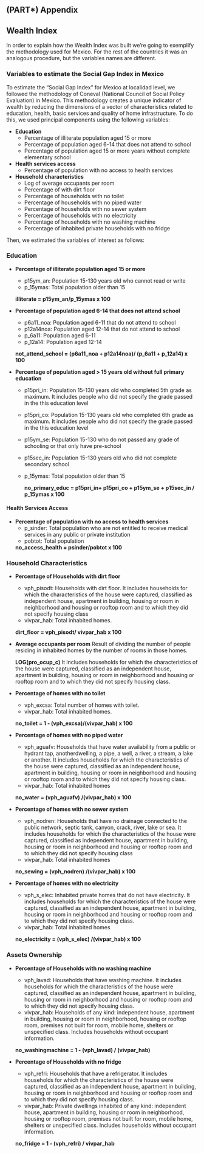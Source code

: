 ## (PART\*) Appendix {-}
## Wealth Index {#windex}

In order to explain how the Wealth Index was built we're going to exemplify
the methodology used for Mexico. For the rest of the countries it was
an analogous procedure, but the variables names are different.

### Variables to estimate the Social Gap Index in Mexico

To estimate the “Social Gap Index” for Mexico at localidad level, we followed the methodology
of Coneval (National Council of Social Policy Evaluation) in Mexico.
This methodology creates a unique indicator of wealth by reducing the dimensions of a vector of
characteristics related to education, health, basic services and quality of home infrastructure.
To do this, we used principal components using the following variables:

* **Education**
    * Percentage of illiterate population aged 15 or more
    * Percentage of population aged 6-14 that does not attend to school
    * Percentage of population aged 15 or more years without complete elementary school

* **Health services access**
    * Percentage of population with no access to health services

* **Household characteristics**
    * Log of average occupants per room
    * Percentage of with dirt floor
    * Percentage of households with no toilet
    * Percentage of households with no piped water
    * Percentage of households with no sewer system
    * Percentage of households with no electricity
    * Percentage of households with no washing machine
    * Percentage of inhabited private households with no fridge

Then, we estimated the variables of interest as follows:

### Education

* **Percentage of illiterate population aged 15 or more**
    * p15ym_an:  Population 15-130 years old who cannot read or write
    * p_15ymas:  Total population older than 15

   **illiterate = p15ym_an/p_15ymas x 100**

* **Percentage of population aged 6-14 that does not attend school**
    * p6a11_noa: Population aged 6-11 that do not attend to school
    * p12a14noa: Population aged 12-14 that do not attend to school
    * p_6a11: Population aged 6-11
    * p_12a14: Population aged 12-14

    **not_attend_school = (p6a11_noa + p12a14noa)/ (p_6a11 + p_12a14) x 100**

* **Percentage of population aged > 15 years old without full primary education**
    * p15pri_in: Population 15-130 years old who  completed 5th grade as maximum. It includes people who did not specify the grade passed in the this education level
    * p15pri_co: Population 15-130 years old who  completed 6th grade as maximum. It includes people who did not specify the grade passed in the this education level
    * p15ym_se: Population 15-130 who do not passed any grade of schooling or that only have pre-school
    * p15sec_in: Population 15-130 years old who did not complete secondary school
    * p_15ymas:  Total population older than 15

      **no_primary_educ = p15pri_in+ p15pri_co + p15ym_se + p15sec_in / p_15ymas x 100**

#### Health Services Access

* **Percentage of population with no access to health services**
    * p_sinder: Total population who are not entitled to receive medical services in any public or private institution
    * pobtot: Total population

    **no_access_health = psinder/pobtot x 100**


### Household Characteristics

* **Percentage of Households with dirt floor**
    * vph_pisodt: Households with dirt floor. It includes households for which the characteristics of the house were captured, classified as independent house, apartment in building, housing or room in neighborhood and housing or rooftop room and to which they did not specify housing class
    * vivpar_hab: Total inhabited homes.

    **dirt_floor = vph_pisodt/ vivpar_hab x 100**

* **Average occupants per room**
    Result of dividing the number of people residing in inhabited homes by the number of rooms in those homes.

    **LOG(pro_ocup_c)**
    It includes households for which the characteristics of the house were captured, classified as an independent house, apartment in building, housing or room in neighborhood and housing or rooftop room and to which they did not specify housing class.

* **Percentage of homes with no toilet**
    * vph_excsa: Total number of homes with toilet.
    * vivpar_hab: Total inhabited homes.

    **no_toilet = 1 - (vph_excsa)/(vivpar_hab) x 100**


* **Percentage of homes with no piped water**

    * vph_aguafv: Households that have water availability from a public or hydrant tap, anotherdwelling, a pipe, a well, a river, a stream, a lake or another. It includes households for which the characteristics of the house were captured, classified as an independent house, apartment in building, housing or room in neighborhood and housing or rooftop room and to which they did not specify housing class.
    * vivpar_hab: Total inhabited homes

    **no_water = (vph_aguafv) /(vivpar_hab) x 100**


* **Percentage of homes with no sewer system**

    * vph_nodren: Households that have no drainage connected to the public network, septic tank, canyon, crack, river, lake or sea. It includes households for which the characteristics of the house were captured, classified as independent house, apartment in building, housing or room in neighborhood and housing or rooftop room and to which they did not specify housing class
    * vivpar_hab: Total inhabited homes


   **no_sewing = (vph_nodren) /(vivpar_hab) x 100**

* **Percentage of homes with no electricity**
    * vph_s_elec: Inhabited private homes that do not have electricity. It includes households for which the characteristics of the house were captured, classified as an independent house, apartment in building, housing or room in neighborhood and housing or rooftop room and to which they did not specify housing class.
    * vivpar_hab: Total inhabited homes

    **no_electricity = (vph_s_elec) /(vivpar_hab) x 100**


### Assets Ownership

* **Percentage of Households with no washing machine**
    * vph_lavad: Households that have washing machine. It includes households for which the characteristics of the house were captured, classified as an independent house, apartment in building, housing or room in neighborhood and housing or rooftop room and to which they did not specify housing class.
    * vivpar_hab: Households of any kind: independent house, apartment in building, housing or room in neighborhood, housing or rooftop room, premises not built for room, mobile home, shelters or unspecified class. Includes households without occupant information.

    **no_washingmachine = 1 - (vph_lavad) / (vivpar_hab)**

* **Percentage of Households with no fridge**

    * vph_refri: Households that have a refrigerator. It includes households for which the characteristics of the house were captured, classified as an independent house, apartment in building, housing or room in neighborhood and housing or rooftop room and to which they did not specify housing class.
    * vivpar_hab: Private dwellings inhabited of any kind: independent house, apartment in building, housing or room in neighborhood, housing or rooftop room, premises not built for room, mobile home, shelters or unspecified class. Includes households without occupant information.

    **no_fridge = 1 - (vph_refri) / vivpar_hab**
